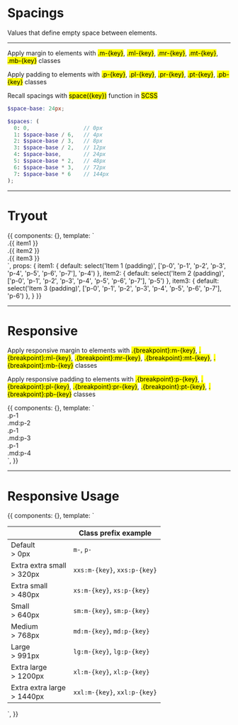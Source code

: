 <!-- Storybook Addon imports -->


<Meta title='6. Utilities|Spacings' />


# Spacings

Values that define empty space between elements.

<hr />

Apply margin to elements with <mark>.m-{key}</mark>, <mark>.ml-{key}</mark>, <mark>.mr-{key}</mark>, <mark>.mt-{key}</mark>, <mark>.mb-{key}</mark> classes

Apply padding to elements with <mark>.p-{key}</mark>, <mark>.pl-{key}</mark>, <mark>.pr-{key}</mark>, <mark>.pt-{key}</mark>, <mark>.pb-{key}</mark> classes

Recall spacings with <mark>space({key})</mark> function in <mark>SCSS</mark>

```scss
$space-base: 24px;

$spaces: (
  0: 0,                 // 0px
  1: $space-base / 6,   // 4px
  2: $space-base / 3,   // 8px
  3: $space-base / 2,   // 12px
  4: $space-base,       // 24px
  5: $space-base * 2,   // 48px
  6: $space-base * 3,   // 72px
  7: $space-base * 6    // 144px
);
```

<hr/>


# Tryout

<Preview>
  <Story name='Tryout'>
    {{
      components: {},
      template: `<div class="grid">
        <div class="col-4">
          <div class="text-center color-white bg-primary" :class="item1">.{{ item1 }}</div>
        </div>
        <div class="col-4">
          <div class="text-center color-white bg-primary" :class="item2">.{{ item2 }}</div>
        </div>
        <div class="col-4">
          <div class="text-center color-white bg-primary" :class="item3">.{{ item3 }}</div>
        </div>
      </div>`,
      props: {
        item1: {
          default: select('Item 1 (padding)', ['p-0', 'p-1', 'p-2', 'p-3', 'p-4', 'p-5', 'p-6', 'p-7'], 'p-4')
        },
        item2: {
          default: select('Item 2 (padding)', ['p-0', 'p-1', 'p-2', 'p-3', 'p-4', 'p-5', 'p-6', 'p-7'], 'p-5')
        },
        item3: {
          default: select('Item 3 (padding)', ['p-0', 'p-1', 'p-2', 'p-3', 'p-4', 'p-5', 'p-6', 'p-7'], 'p-6')
        },
      }
    }}
  </Story>
</Preview>

<hr/>


# Responsive

Apply responsive margin to elements with <mark>.{breakpoint}:m-{key}</mark>, <mark>.{breakpoint}:ml-{key}</mark>, <mark>.{breakpoint}:mr-{key}</mark>, <mark>.{breakpoint}:mt-{key}</mark>, <mark>.{breakpoint}:mb-{key}</mark> classes

Apply responsive padding to elements with <mark>.{breakpoint}:p-{key}</mark>, <mark>.{breakpoint}:pl-{key}</mark>, <mark>.{breakpoint}:pr-{key}</mark>, <mark>.{breakpoint}:pt-{key}</mark>, <mark>.{breakpoint}:pb-{key}</mark> classes

<Preview>
  <Story name='Responsive'>
    {{
      components: {},
      template: `<div class="grid">
        <div class="col-12 md:col-4">
          <div class="text-center color-white bg-primary p-1 md:p-2">.p-1 <br /> .md:p-2</div>
        </div>
        <div class="col-12 md:col-4">
          <div class="text-center color-white bg-primary p-1 md:p-3">.p-1 <br /> .md:p-3</div>
        </div>
        <div class="col-12 md:col-4">
          <div class="text-center color-white bg-primary p-1 md:p-4">.p-1 <br /> .md:p-4</div>
        </div>
      </div>`,
    }}
  </Story>
</Preview>


<hr/>


# Responsive Usage 

<Story name='Responsive Usage'>
  {{
    components: {},
    template: `<table class="table table--fixed table--compact table--definition table--border-bottom">
      <thead>
        <th></th>
        <th>
          Class prefix example
        </th>
      </thead>
      <tbody>
        <tr>
          <td>
            <span class="fs-epsilon color-secondary">Default</span><br />
            &gt; 0px
          </td>
          <td><code>m-</code>, <code>p-</code></td>
        </tr>
        <tr>
          <td>
            <span class="fs-epsilon color-secondary">Extra extra small</span><br />
            &gt; 320px
          </td>
          <td><code>xxs:m-{key}</code>, <code>xxs:p-{key}</code></td>
        </tr>
        <tr>
          <td>
            <span class="fs-epsilon color-secondary">Extra small</span><br />
            &gt; 480px
          </td>
          <td><code>xs:m-{key}</code>, <code>xs:p-{key}</code></td>
        </tr>
        <tr>
          <td>
            <span class="fs-epsilon color-secondary">Small</span><br />
            &gt; 640px
          </td>
          <td><code>sm:m-{key}</code>, <code>sm:p-{key}</code></td>
        </tr>
        <tr>
          <td>
            <span class="fs-epsilon color-secondary">Medium</span><br />
            &gt; 768px
          </td>
          <td><code>md:m-{key}</code>, <code>md:p-{key}</code></td>
        </tr>
        <tr>
          <td>
            <span class="fs-epsilon color-secondary">Large</span><br />
            &gt; 991px
          </td>
          <td><code>lg:m-{key}</code>, <code>lg:p-{key}</code></td>
        </tr>
        <tr>
          <td>
            <span class="fs-epsilon color-secondary">Extra large</span><br />
            &gt; 1200px
          </td>
          <td><code>xl:m-{key}</code>, <code>xl:p-{key}</code></td>
        </tr>
        <tr>
          <td>
            <span class="fs-epsilon color-secondary">Extra extra large</span><br />
            &gt; 1440px
          </td>
          <td><code>xxl:m-{key}</code>, <code>xxl:p-{key}</code></td>
        </tr>
      </tbody>
    </table>`,
  }}
</Story>
